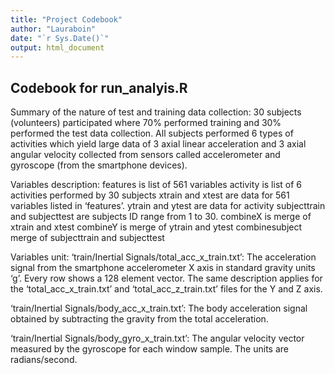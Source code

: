 ```yaml
---
title: "Project Codebook"
author: "Lauraboin"
date: "`r Sys.Date()`"
output: html_document
---
```


## Codebook for run_analyis.R

Summary of the nature of test and training data collection:
30 subjects (volunteers) participated where 70% performed training and 
30% performed the test data collection.  All subjects performed 6 types of
activities which yield large data of 3 axial linear acceleration and 3 axial
angular velocity collected from sensors called accelerometer and gyroscope
(from the smartphone devices).

Variables description:
features is list of 561 variables
activity is list of 6 activities performed by 30 subjects
xtrain and xtest are data for 561 variables listed in 'features'.
ytrain and ytest are data for activity
subjecttrain and subjecttest are subjects ID range from 1 to 30.
combineX is merge of xtrain and xtest
combineY is merge of ytrain and ytest
combinesubject merge of subjecttrain and subjecttest

Variables unit:
'train/Inertial Signals/total_acc_x_train.txt': The acceleration signal from
the smartphone accelerometer X axis in standard gravity units 'g'. Every row
shows a 128 element vector. The same description applies for the
'total_acc_x_train.txt' and 'total_acc_z_train.txt' files for the Y and Z
axis. 

'train/Inertial Signals/body_acc_x_train.txt': The body acceleration signal
obtained by subtracting the gravity from the total acceleration. 

'train/Inertial Signals/body_gyro_x_train.txt': The angular velocity vector
measured by the gyroscope for each window sample. The units are
radians/second.



